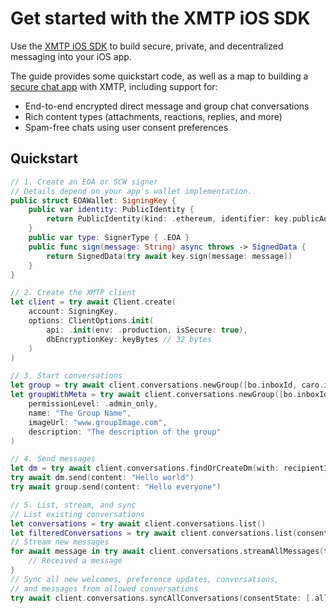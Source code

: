 # Get started with the XMTP iOS SDK

Use the [XMTP iOS SDK](https://github.com/xmtp/xmtp-ios) to build secure, private, and decentralized messaging into your iOS app.

The guide provides some quickstart code, as well as a map to building a [secure chat app](/protocol/security) with XMTP, including support for:

- End-to-end encrypted direct message and group chat conversations
- Rich content types (attachments, reactions, replies, and more)
- Spam-free chats using user consent preferences

## Quickstart

```swift [Swift]
// 1. Create an EOA or SCW signer
// Details depend on your app's wallet implementation.
public struct EOAWallet: SigningKey {
    public var identity: PublicIdentity {
        return PublicIdentity(kind: .ethereum, identifier: key.publicAddress)
    }
    public var type: SignerType { .EOA }
    public func sign(message: String) async throws -> SignedData {
        return SignedData(try await key.sign(message: message))
    }
}

// 2. Create the XMTP client
let client = try await Client.create(
    account: SigningKey,
    options: ClientOptions.init(
        api: .init(env: .production, isSecure: true),
        dbEncryptionKey: keyBytes // 32 bytes
    )
)

// 3. Start conversations
let group = try await client.conversations.newGroup([bo.inboxId, caro.inboxId])
let groupWithMeta = try await client.conversations.newGroup([bo.inboxId, caro.inboxId],
    permissionLevel: .admin_only,
    name: "The Group Name",
    imageUrl: "www.groupImage.com",
    description: "The description of the group"
)

// 4. Send messages
let dm = try await client.conversations.findOrCreateDm(with: recipientInboxId)
try await dm.send(content: "Hello world")
try await group.send(content: "Hello everyone")

// 5. List, stream, and sync
// List existing conversations
let conversations = try await client.conversations.list()
let filteredConversations = try await client.conversations.list(consentState: .allowed)
// Stream new messages
for await message in try await client.conversations.streamAllMessages(type: /* OPTIONAL .dms, .groups, .all */, consentState: [.allowed]) {
    // Received a message
}
// Sync all new welcomes, preference updates, conversations,
// and messages from allowed conversations
try await client.conversations.syncAllConversations(consentState: [.allowed])
```
